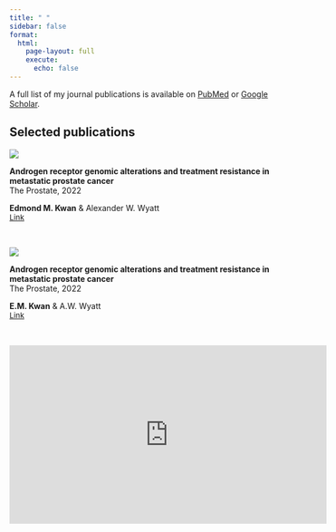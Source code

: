 ```yaml
---
title: " "
sidebar: false
format:
  html:
    page-layout: full
    execute:
      echo: false
---
```


A full list of my journal publications is available on [PubMed](https://www.ncbi.nlm.nih.gov/myncbi/1RQvgzm6zlL5y/bibliography/public/) or [Google Scholar](https://scholar.google.ca/citations?hl=en&user=FU67caEAAAAJ). 


## Selected publications

:::: {.grid}

::: {.g-col-3}

![](docs/images/ar-alt-review.jpg){fig-align="left"}

:::

::: {.g-col-8}

<span class="publication-title">
**Androgen receptor genomic alterations and treatment resistance in metastatic prostate cancer**
</span>  
The Prostate, 2022  

<span class="publication-author">
**Edmond M. Kwan** & Alexander W. Wyatt  
<a href="https://doi.org/10.1002/pros.24356" style="font-size: 10pt;">Link</a>
</span>

\

:::

::: {.g-col-3}

![](docs/images/ar-alt-review.jpg){fig-align="left"}

:::

::: {.g-col-8}

<span class="publication-title">
**Androgen receptor genomic alterations and treatment resistance in metastatic prostate cancer**
</span>  
The Prostate, 2022  

<span class="publication-author">
**E.M. Kwan** & A.W. Wyatt  
<a href="https://doi.org/10.1002/pros.24356" style="font-size: 10pt;">Link</a>
</span>

\

<iframe width="560" height="315" src="https://www.youtube.com/embed/dQw4w9WgXcQ" frameborder="0" allow="accelerometer; autoplay; clipboard-write; encrypted-media; gyroscope; picture-in-picture" allowfullscreen></iframe>

:::

::::
